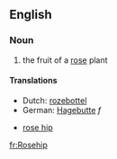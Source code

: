 ==English==
===Noun===
# the fruit of a [[rose]] plant
====Translations====
*Dutch: [[rozebottel]]
*German: [[Hagebutte]] ''f''



* [[rose hip]]

[[fr:Rosehip]]